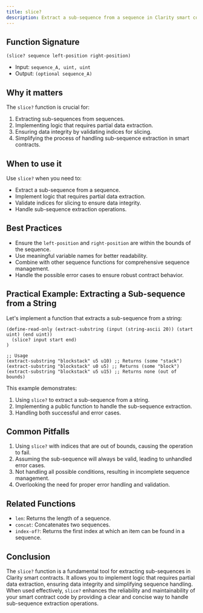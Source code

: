 ```yaml
---
title: slice?
description: Extract a sub-sequence from a sequence in Clarity smart contracts.
---
```


## Function Signature

```clarity
(slice? sequence left-position right-position)
```

- Input: `sequence_A, uint, uint`
- Output: `(optional sequence_A)`

## Why it matters

The `slice?` function is crucial for:

1. Extracting sub-sequences from sequences.
2. Implementing logic that requires partial data extraction.
3. Ensuring data integrity by validating indices for slicing.
4. Simplifying the process of handling sub-sequence extraction in smart contracts.

## When to use it

Use `slice?` when you need to:

- Extract a sub-sequence from a sequence.
- Implement logic that requires partial data extraction.
- Validate indices for slicing to ensure data integrity.
- Handle sub-sequence extraction operations.

## Best Practices

- Ensure the `left-position` and `right-position` are within the bounds of the sequence.
- Use meaningful variable names for better readability.
- Combine with other sequence functions for comprehensive sequence management.
- Handle the possible error cases to ensure robust contract behavior.

## Practical Example: Extracting a Sub-sequence from a String

Let's implement a function that extracts a sub-sequence from a string:

```clarity
(define-read-only (extract-substring (input (string-ascii 20)) (start uint) (end uint))
  (slice? input start end)
)

;; Usage
(extract-substring "blockstack" u5 u10) ;; Returns (some "stack")
(extract-substring "blockstack" u0 u5) ;; Returns (some "block")
(extract-substring "blockstack" u5 u15) ;; Returns none (out of bounds)
```

This example demonstrates:
1. Using `slice?` to extract a sub-sequence from a string.
2. Implementing a public function to handle the sub-sequence extraction.
3. Handling both successful and error cases.

## Common Pitfalls

1. Using `slice?` with indices that are out of bounds, causing the operation to fail.
2. Assuming the sub-sequence will always be valid, leading to unhandled error cases.
3. Not handling all possible conditions, resulting in incomplete sequence management.
4. Overlooking the need for proper error handling and validation.

## Related Functions

- `len`: Returns the length of a sequence.
- `concat`: Concatenates two sequences.
- `index-of?`: Returns the first index at which an item can be found in a sequence.

## Conclusion

The `slice?` function is a fundamental tool for extracting sub-sequences in Clarity smart contracts. It allows you to implement logic that requires partial data extraction, ensuring data integrity and simplifying sequence handling. When used effectively, `slice?` enhances the reliability and maintainability of your smart contract code by providing a clear and concise way to handle sub-sequence extraction operations.
